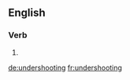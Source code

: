==English==

===Verb===
{{head|en|present participle}}

# {{present participle of|undershoot|lang=en|nocat=1}}

[[de:undershooting]]
[[fr:undershooting]]